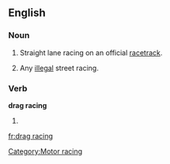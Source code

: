 ==English==
{{wikipedia}}

===Noun===
{{en-noun|-|head=[[drag]] [[racing]]}}

# Straight lane racing on an official [[racetrack]].
# {{context|colloquial}} Any [[illegal]] street racing.

===Verb===
'''drag racing'''

# {{present participle of|drag race}}

[[Category:Motor racing]]

[[fr:drag racing]]